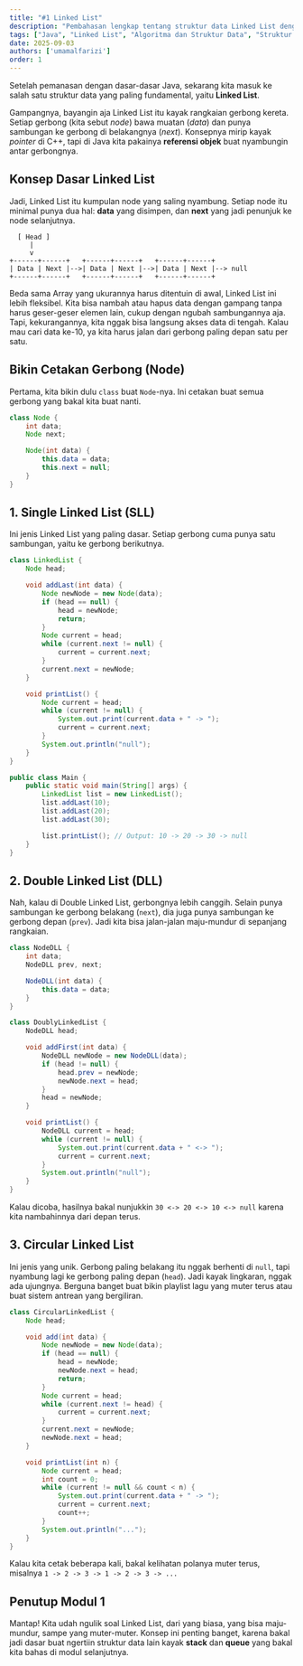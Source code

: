 ```yaml
---
title: "#1 Linked List"
description: "Pembahasan lengkap tentang struktur data Linked List dengan Java. Mulai dari konsep node, implementasi Single Linked List, Double Linked List, hingga Circular Linked List."
tags: ["Java", "Linked List", "Algoritma dan Struktur Data", "Struktur Data"]
date: 2025-09-03
authors: ['umamalfarizi']
order: 1
---
```


Setelah pemanasan dengan dasar-dasar Java, sekarang kita masuk ke salah satu struktur data yang paling fundamental, yaitu **Linked List**.

Gampangnya, bayangin aja Linked List itu kayak rangkaian gerbong kereta. Setiap gerbong (kita sebut *node*) bawa muatan (*data*) dan punya sambungan ke gerbong di belakangnya (*next*). Konsepnya mirip kayak *pointer* di C++, tapi di Java kita pakainya **referensi objek** buat nyambungin antar gerbongnya.

## Konsep Dasar Linked List

Jadi, Linked List itu kumpulan node yang saling nyambung. Setiap node itu minimal punya dua hal: **data** yang disimpen, dan **next** yang jadi penunjuk ke node selanjutnya.

```text
  [ Head ]
     | 
     v
+------+------+   +------+------+   +------+------+
| Data | Next |-->| Data | Next |-->| Data | Next |--> null
+------+------+   +------+------+   +------+------+
```

Beda sama Array yang ukurannya harus ditentuin di awal, Linked List ini lebih fleksibel. Kita bisa nambah atau hapus data dengan gampang tanpa harus geser-geser elemen lain, cukup dengan ngubah sambungannya aja. Tapi, kekurangannya, kita nggak bisa langsung akses data di tengah. Kalau mau cari data ke-10, ya kita harus jalan dari gerbong paling depan satu per satu.

## Bikin Cetakan Gerbong (Node)

Pertama, kita bikin dulu `class` buat `Node`-nya. Ini cetakan buat semua gerbong yang bakal kita buat nanti.

```java
class Node {
    int data;
    Node next;

    Node(int data) {
        this.data = data;
        this.next = null;
    }
}
```

## 1. Single Linked List (SLL)

Ini jenis Linked List yang paling dasar. Setiap gerbong cuma punya satu sambungan, yaitu ke gerbong berikutnya.

```java
class LinkedList {
    Node head;

    void addLast(int data) {
        Node newNode = new Node(data);
        if (head == null) {
            head = newNode;
            return;
        }
        Node current = head;
        while (current.next != null) {
            current = current.next;
        }
        current.next = newNode;
    }

    void printList() {
        Node current = head;
        while (current != null) {
            System.out.print(current.data + " -> ");
            current = current.next;
        }
        System.out.println("null");
    }
}

public class Main {
    public static void main(String[] args) {
        LinkedList list = new LinkedList();
        list.addLast(10);
        list.addLast(20);
        list.addLast(30);

        list.printList(); // Output: 10 -> 20 -> 30 -> null
    }
}
```

## 2. Double Linked List (DLL)

Nah, kalau di Double Linked List, gerbongnya lebih canggih. Selain punya sambungan ke gerbong belakang (`next`), dia juga punya sambungan ke gerbong depan (`prev`). Jadi kita bisa jalan-jalan maju-mundur di sepanjang rangkaian.

```java
class NodeDLL {
    int data;
    NodeDLL prev, next;

    NodeDLL(int data) {
        this.data = data;
    }
}

class DoublyLinkedList {
    NodeDLL head;

    void addFirst(int data) {
        NodeDLL newNode = new NodeDLL(data);
        if (head != null) {
            head.prev = newNode;
            newNode.next = head;
        }
        head = newNode;
    }

    void printList() {
        NodeDLL current = head;
        while (current != null) {
            System.out.print(current.data + " <-> ");
            current = current.next;
        }
        System.out.println("null");
    }
}
```
Kalau dicoba, hasilnya bakal nunjukkin `30 <-> 20 <-> 10 <-> null` karena kita nambahinnya dari depan terus.

## 3. Circular Linked List

Ini jenis yang unik. Gerbong paling belakang itu nggak berhenti di `null`, tapi nyambung lagi ke gerbong paling depan (`head`). Jadi kayak lingkaran, nggak ada ujungnya. Berguna banget buat bikin playlist lagu yang muter terus atau buat sistem antrean yang bergiliran.

```java
class CircularLinkedList {
    Node head;

    void add(int data) {
        Node newNode = new Node(data);
        if (head == null) {
            head = newNode;
            newNode.next = head;
            return;
        }
        Node current = head;
        while (current.next != head) {
            current = current.next;
        }
        current.next = newNode;
        newNode.next = head;
    }

    void printList(int n) {
        Node current = head;
        int count = 0;
        while (current != null && count < n) {
            System.out.print(current.data + " -> ");
            current = current.next;
            count++;
        }
        System.out.println("...");
    }
}
```
Kalau kita cetak beberapa kali, bakal kelihatan polanya muter terus, misalnya `1 -> 2 -> 3 -> 1 -> 2 -> 3 -> ...`

## Penutup Modul 1

Mantap! Kita udah ngulik soal Linked List, dari yang biasa, yang bisa maju-mundur, sampe yang muter-muter. Konsep ini penting banget, karena bakal jadi dasar buat ngertiin struktur data lain kayak **stack** dan **queue** yang bakal kita bahas di modul selanjutnya.
